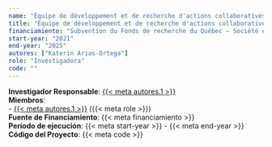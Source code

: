 ```yaml
---
name: "Équipe de développement et de recherche d'actions collaboratives en contexte éducatif autochtone (L'ÉDRACCÉA), de l'Université du Québec en Abitibi-Témiscamingue (UQAT), Québec-Canada"
title: "Équipe de développement et de recherche d'actions collaboratives en contexte éducatif autochtone (L'ÉDRACCÉA), de l'Université du Québec en Abitibi-Témiscamingue (UQAT), Québec-Canada"
financiamiento: "Subvention du Fonds de recherche du Québec – Société et culture (FRQSC)"
start-year: "2021"
end-year: "2025"
autores: ["Katerin Arias-Ortega"]
role: "Investigadora"
code: ""
---
```

**Investigador Responsable**: [{{< meta autores.1 >}}](../members/current/Katerin Arias-Ortega.qmd)  
**Miembros**:  
  - [{{< meta autores.1 >}}](../members/current/Katerin Arias-Ortega.qmd) ({{< meta role >}})  
**Fuente de Financiamiento**: {{< meta financiamiento >}}  
**Período de ejecución**: {{< meta start-year >}} - {{< meta end-year >}}  
**Código del Proyecto**: {{< meta code >}} 